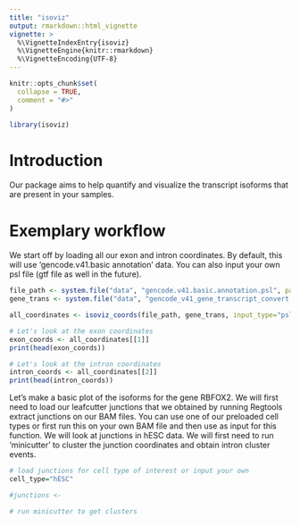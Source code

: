 ```yaml
---
title: "isoviz"
output: rmarkdown::html_vignette
vignette: >
  %\VignetteIndexEntry{isoviz}
  %\VignetteEngine{knitr::rmarkdown}
  %\VignetteEncoding{UTF-8}
---
```


```r
knitr::opts_chunk$set(
  collapse = TRUE,
  comment = "#>"
)
```

```r
library(isoviz)
```

# Introduction

Our package aims to help quantify and visualize the transcript isoforms that are present in your samples.

# Exemplary workflow 

We start off by loading all our exon and intron coordinates. By default, this will use 'gencode.v41.basic annotation' data. You can also input your own psl file (gtf file as well in the future).  

```r
file_path <- system.file("data", "gencode.v41.basic.annotation.psl", package="isoviz")
gene_trans <- system.file("data", "gencode_v41_gene_transcript_convert.txt", package="isoviz")

all_coordinates <- isoviz_coords(file_path, gene_trans, input_type="psl") #use default genome .psl file  
```

```r
# Let's look at the exon coordinates 
exon_coords <- all_coordinates[[1]]
print(head(exon_coords))

# Let's look at the intron coordinates 
intron_coords <- all_coordinates[[2]]
print(head(intron_coords))
```
Let's make a basic plot of the isoforms for the gene RBFOX2. We will first need to load our leafcutter junctions that we obtained by running Regtools extract junctions on our BAM files. You can use one of our preloaded cell types or first run this on your own BAM file and then use as input for this function. 
We will look at junctions in hESC data. We will first need to run 'minicutter' to cluster the junction coordinates and obtain intron cluster events. 

```r

# load junctions for cell type of interest or input your own
cell_type="hESC"

#junctions <- 

# run minicutter to get clusters 



```


